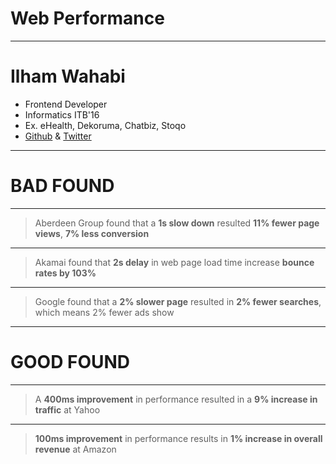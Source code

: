# Web Performance

---

# Ilham Wahabi

- Frontend Developer
- Informatics ITB'16
- Ex. eHealth, Dekoruma, Chatbiz, Stoqo
- [Github](https://github.com/iwgx) & [Twitter](https://twitter.com/ilhamwahabigx)

---

# BAD FOUND

---

> Aberdeen Group found that a **1s slow down** resulted **11% fewer page views**, **7% less conversion**

---

> Akamai found that **2s delay** in web page load time increase **bounce rates by 103%**

---

> Google found that a **2% slower page** resulted in **2% fewer searches**, which means 2% fewer ads show

---

# GOOD FOUND

---

> A **400ms improvement** in performance resulted in a **9% increase in traffic** at Yahoo

---

> **100ms improvement** in performance results in **1% increase in overall revenue** at Amazon
